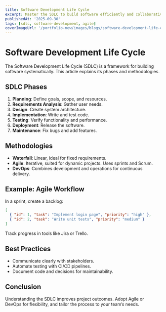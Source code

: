 ```yaml
---
title: Software Development Life Cycle
excerpt: Master the SDLC to build software efficiently and collaboratively.
publishedAt: '2025-09-30'
tags: [sdlc, software-development, agile]
coverImageUrl: '/portfolio-new/images/blogs/software-development-life-cycle/cover.png'
---
```


# Software Development Life Cycle

The Software Development Life Cycle (SDLC) is a framework for building software systematically. This article explains its phases and methodologies.

## SDLC Phases

1. **Planning**: Define goals, scope, and resources.
2. **Requirements Analysis**: Gather user needs.
3. **Design**: Create system architecture.
4. **Implementation**: Write and test code.
5. **Testing**: Verify functionality and performance.
6. **Deployment**: Release the software.
7. **Maintenance**: Fix bugs and add features.

## Methodologies

- **Waterfall**: Linear, ideal for fixed requirements.
- **Agile**: Iterative, suited for dynamic projects. Uses sprints and Scrum.
- **DevOps**: Combines development and operations for continuous delivery.

## Example: Agile Workflow

In a sprint, create a backlog:

```json
[
  { "id": 1, "task": "Implement login page", "priority": "high" },
  { "id": 2, "task": "Write unit tests", "priority": "medium" }
]
```

Track progress in tools like Jira or Trello.

## Best Practices

- Communicate clearly with stakeholders.
- Automate testing with CI/CD pipelines.
- Document code and decisions for maintainability.

## Conclusion

Understanding the SDLC improves project outcomes. Adopt Agile or DevOps for flexibility, and tailor the process to your team’s needs.
